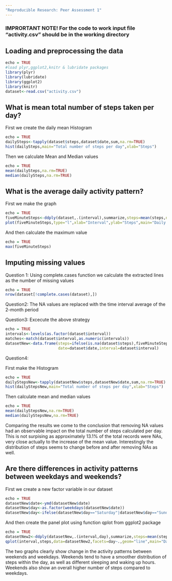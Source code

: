 ```yaml
---
"Reproducible Research: Peer Assessment 1"
---
```


### IMPRORTANT NOTE! For the code to work input file "activity.csv" should be in the working directory

## Loading and preprocessing the data
```r
echo = TRUE
#load plyr,ggplot2,knitr & lubridate packages
library(plyr)
library(lubridate)
library(ggplot2)
library(knitr)
dataset<-read.csv("activity.csv")
```


## What is mean total number of steps taken per day?

First we create the daily mean Histogram

```r
echo = TRUE
dailySteps<-tapply(dataset$steps,dataset$date,sum,na.rm=TRUE)
hist(dailySteps,main="Total number of steps per day",xlab="Steps")
```

Then we calculate Mean and Median values

```r
echo = TRUE
mean(dailySteps,na.rm=TRUE)
median(dailySteps,na.rm=TRUE)
```
## What is the average daily activity pattern?

First we make the graph 

```r
echo = TRUE
fiveMinuteSteps<-ddply(dataset,.(interval),summarize,steps=mean(steps,na.rm=TRUE))
plot(fiveMinuteSteps,type="l",xlab="Interval",ylab="Steps",main="Daily Activity Pattern")
```

And then calculate the maximum value

```r
echo = TRUE
max(fiveMinuteSteps)
```

## Imputing missing values

Question 1: Using complete.cases function we calculate the extracted lines as the number of missing values

```r
echo = TRUE
nrow(dataset[!complete.cases(dataset),])
```

Question2: The NA values are replaced with the time interval average of the 2-month period

Question3: Excecute the above strategy

```r
echo = TRUE
intervals<-levels(as.factor(dataset$interval))
matches<-match(dataset$interval,as.numeric(intervals))
datasetNew<-data.frame(steps=ifelse(is.na(dataset$steps),fiveMinuteSteps$steps[matches],dataset$steps),
                       date=dataset$date,interval=dataset$interval)
```

Question4: 

First make the Histogram

```r
echo = TRUE
dailyStepsNew<-tapply(datasetNew$steps,datasetNew$date,sum,na.rm=TRUE)
hist(dailyStepsNew,main="Total number of steps per day",xlab="Steps")
```

Then calculate mean and median values

```r
echo = TRUE
mean(dailyStepsNew,na.rm=TRUE)
median(dailyStepsNew,na.rm=TRUE)
```

Comparing the results we come to the conclusion that removing NA values had an observable impact on the total number of steps calculated per day. This is not surpising as approximately 13.1% of the total records were NAs, very close actually to the increase of the mean value. Interestingly the distribution of steps seems to change before and after removing NAs as well.

## Are there differences in activity patterns between weekdays and weekends?

First we create a new factor variable in our dataset

```r
echo = TRUE
datasetNew$date<-ymd(datasetNew$date)
datasetNew$day<-as.factor(weekdays(datasetNew$date))
datasetNew$day<-ifelse(datasetNew$day=="Saturday"|datasetNew$day=="Sunday","weekend","weekday")
```

And then create the panel plot using function qplot from ggplot2 package

```r
echo = TRUE
datasetNew2<-ddply(datasetNew,.(interval,day),summarize,steps=mean(steps))
qplot(interval,steps,data=datasetNew2,facets=day~.,geom="line",main="Daily Activity Pattern", ylab="Number of steps")
```

The two graphs clearly show change in the activity patterns between weekends and weekdays. Weekends tend to have a smoother distribution of steps within the day, as well as different sleeping and waking up hours. Weekends also show an overall higher number of steps compared to weekdays. 
